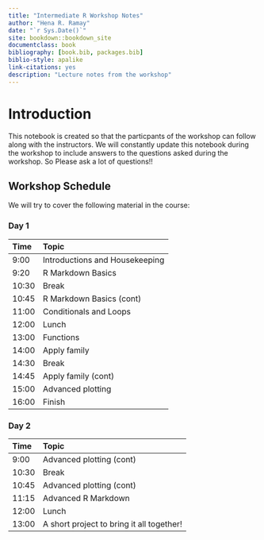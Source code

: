 ```yaml
---
title: "Intermediate R Workshop Notes"
author: "Hena R. Ramay"
date: "`r Sys.Date()`"
site: bookdown::bookdown_site
documentclass: book
bibliography: [book.bib, packages.bib]
biblio-style: apalike
link-citations: yes
description: "Lecture notes from the workshop"
---
```


# Introduction

This notebook is created so that the particpants of the workshop can follow along with the instructors. We will constantly update this notebook during the workshop to include answers to the questions asked during the workshop. So Please ask a lot of questions!!


## Workshop Schedule

We will try to cover the following material in the course:


### Day 1 {-}

Time | Topic
:-------| :----------------------------------
9:00  | Introductions and Housekeeping
9:20  | R Markdown Basics
10:30 | Break
10:45 | R Markdown Basics (cont)
11:00 | Conditionals and Loops
12:00 | Lunch
13:00 | Functions
14:00 | Apply family
14:30 | Break
14:45 | Apply family (cont)
15:00 | Advanced plotting
16:00 | Finish

### Day 2 {-}

Time | Topic
:-------| :----------------------------------
9:00  | Advanced plotting (cont)
10:30 | Break
10:45 | Advanced plotting (cont)
11:15 | Advanced R Markdown
12:00 | Lunch
13:00 | A short project to bring it all together!


